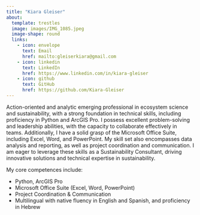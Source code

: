 ```yaml
---
title: "Kiara Gleiser"
about:
  template: trestles
  image: images/IMG_1085.jpeg
  image-shape: round
  links:
    - icon: envelope
      text: Email
      href: mailto:gleiserkiara@gmail.com
    - icon: linkedin
      text: LinkedIn
      href: https://www.linkedin.com/in/kiara-gleiser
    - icon: github
      text: GitHub
      href: https://github.com/Kiara-Gleiser
---
```

Action-oriented and analytic emerging professional in ecosystem science and sustainability, with a strong foundation in technical skills, including proficiency in Python and ArcGIS Pro. I possess excellent problem-solving and leadership abilities, with the capacity to collaborate effectively in teams. Additionally, I have a solid grasp of the Microsoft Office Suite, including Excel, Word, and PowerPoint. My skill set also encompasses data analysis and reporting, as well as project coordination and communication. I am eager to leverage these skills as a Sustainability Consultant, driving innovative solutions and technical expertise in sustainability.

My core competences include:

-   Python, ArcGIS Pro
-   Microsoft Office Suite (Excel, Word, PowerPoint)
-   Project Coordination & Communication
-   Multilingual with native fluency in English and Spanish, and proficiency in Hebrew

